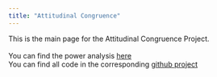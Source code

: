 ```yaml
---
title: "Attitudinal Congruence"
---
```

 
This is the main page for the Attitudinal Congruence Project. <br><br>
You can find the power analysis [here](https://lunafrauhammer.github.io/Attitudinal_Congruence/Power_AP8_V6  ) <br>
You can find all code in the corresponding [github project](https://github.com/lunafrauhammer/Attitudinal_Congruence)